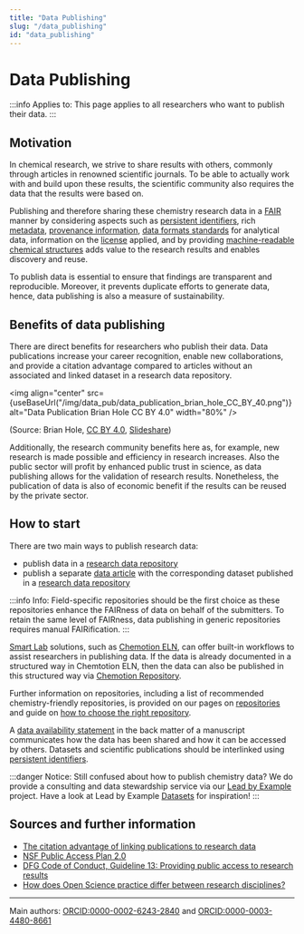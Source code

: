 ```yaml
---
title: "Data Publishing"
slug: "/data_publishing"
id: "data_publishing"
---
```



# Data Publishing

:::info Applies to:
This page applies to all researchers who want to publish their data.
:::

## Motivation

In chemical research, we strive to share results with others, commonly through articles in renowned scientific journals. To be able to actually work with and build upon these results, the scientific community also requires the data that the results were based on.

Publishing and therefore sharing these chemistry research data in a [FAIR](/docs/fair) manner by considering aspects such as [persistent identifiers](/docs/pid), rich [metadata](/docs/metadata), [provenance information](/docs/provenance), [data formats standards](/docs/format_standards) for analytical data, information on the [license](/docs/licences) applied, and by providing [machine-readable chemical structures](/docs/machine-readable_chemical_structures) adds value to the research results and enables discovery and reuse.

To publish data is essential to ensure that findings are transparent and reproducible. Moreover, it prevents duplicate efforts to generate data, hence, data publishing is also a measure of sustainability.

## Benefits of data publishing

There are direct benefits for researchers who publish their data. Data publications increase your career recognition, enable new collaborations, and provide a citation advantage compared to articles without an associated and linked dataset in a research data repository.

<img
    align="center"
    src={useBaseUrl("/img/data_pub/data_publication_brian_hole_CC_BY_40.png")}
    alt="Data Publication Brian Hole CC BY 4.0"
    width="80%"
/>

(Source: Brian Hole, [CC BY 4.0](https://creativecommons.org/licenses/by/4.0/), [Slideshare](https://www.slideshare.net/brianhole/the-journal-of-open-archaeology-data-and-prime-incentivising-open-data-archiving))

Additionally, the research community benefits here as, for example, new research is made possible and efficiency in research increases. Also the public sector will profit by enhanced public trust in science, as data publishing allows for the validation of research results. Nonetheless, the publication of data is also of economic benefit if the results can be reused by the private sector.

## How to start

There are two main ways to publish research data:

-   publish data in a [research data repository](/docs/repositories/)
-   publish a separate [data article](/docs/data_articles/) with the corresponding dataset published in a [research data repository](/docs/repositories/)

:::info Info:
Field-specific repositories should be the first choice as these repositories enhance the FAIRness of data on behalf of the submitters. To retain the same level of FAIRness, data publishing in generic repositories requires manual FAIRification.
:::

[Smart Lab](/docs/smartlab) solutions, such as [Chemotion ELN](/docs/chemotion_eln/), can offer built-in workflows to assist researchers in publishing data. If the data is already documented in a structured way in Chemtotion ELN, then the data can also be published in this structured way via [Chemotion Repository](https://www.chemotion-repository.net/).

Further information on repositories, including a list of recommended chemistry-friendly repositories, is provided on our pages on [repositories](/docs/repositories) and guide on [how to choose the right repository](/docs/choose_repository).

A [data availability statement](/docs/data_availability_statement) in the back matter of a manuscript communicates how the data has been shared and how it can be accessed by others. Datasets and scientific publications should be interlinked using [persistent identifiers](/docs/pid/).

:::danger Notice:
Still confused about how to publish chemistry data? We do provide a consulting and data stewardship service via our [Lead by Example](/docs/lbe_intro/) project. Have a look at Lead by Example [Datasets](/docs/datasets) for inspiration!
:::

## Sources and further information

-   [The citation advantage of linking publications to research data](https://doi.org/10.1371/journal.pone.0230416)
-   [NSF Public Access Plan 2.0](https://nsf-gov-resources.nsf.gov/2023-06/NSF23104.pdf)
-   [DFG Code of Conduct, Guideline 13: Providing public access to research results](https://wissenschaftliche-integritaet.de/en/code-of-conduct/providing-public-access-to-research-results/)
-   [How does Open Science practice differ between research disciplines?](https://theplosblog.plos.org/2023/07/open-science-by-discipline/)

---

Main authors: [ORCID:0000-0002-6243-2840](https://orcid.org/0000-0002-6243-2840) and [ORCID:0000-0003-4480-8661](https://orcid.org/0000-0003-4480-8661)
